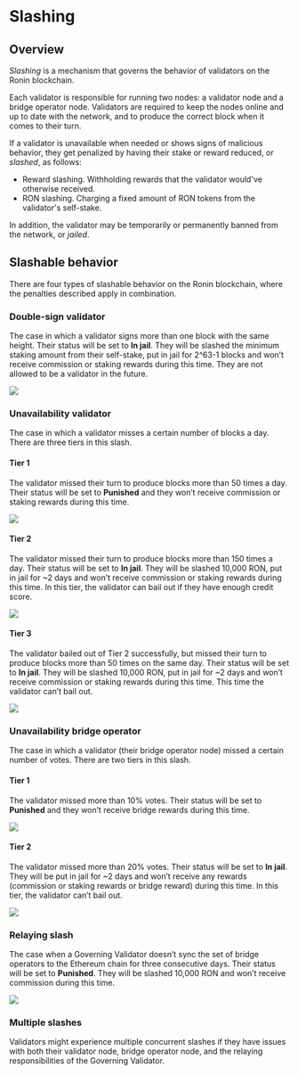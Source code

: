 
# Slashing

## Overview
_Slashing_ is a mechanism that governs the behavior of validators on the Ronin blockchain.

Each validator is responsible for running two nodes: a validator node and a bridge operator node. Validators are required to keep the nodes online and up to date with the network, and to produce the correct block when it comes to their turn.

If a validator is unavailable when needed or shows signs of malicious behavior, they get penalized by having their stake or reward reduced, or _slashed_, as follows:
* Reward slashing. Withholding rewards that the validator would've otherwise received.
* RON slashing. Charging a fixed amount of RON tokens from the validator's self-stake.

In addition, the validator may be temporarily or permanently banned from the network, or _jailed_.

## Slashable behavior

There are four types of slashable behavior on the Ronin blockchain, where the penalties described apply in combination. 

### Double-sign validator

The case in which a validator signs more than one block with the same height. Their status will be set to **In jail**. They will be slashed the minimum staking amount from their self-stake, put in jail for 2^63-1 blocks and won’t receive commission or staking rewards during this time. They are not allowed to be a validator in the future.

<img src={doubleSign} width={1224} />

### Unavailability validator

The case in which a validator misses a certain number of blocks a day. There are three tiers in this slash.

#### Tier 1

The validator missed their turn to produce blocks more than 50 times a day. Their status will be set to **Punished** and they won’t receive commission or staking rewards during this time.

<img src={valSlashTierOne} width={1224} />

#### Tier 2

The validator missed their turn to produce blocks more than 150 times a day. Their status will be set to **In jail**. They will be slashed 10,000 RON, put in jail for ~2 days and won’t receive commission or staking rewards during this time. In this tier, the validator can bail out if they have enough credit score.

<img src={valSlashTierTwo} width={1224} />

#### Tier 3

The validator bailed out of Tier 2 successfully, but missed their turn to produce blocks more than 50 times on the same day. Their status will be set to **In jail**. They will be slashed 10,000 RON, put in jail for ~2 days and won’t receive commission or staking rewards during this time. This time the validator can’t bail out.

<img src={valSlashTierThree} width={1224} />

### Unavailability bridge operator

The case in which a validator (their bridge operator node) missed a certain number of votes. There are two tiers in this slash.

#### Tier 1

The validator missed more than 10% votes. Their status will be set to **Punished** and they won’t receive bridge rewards during this time.

<img src={bridSlashTierOne} width={1224} />

#### Tier 2

The validator missed more than 20% votes. Their status will be set to **In jail**. They will be put in jail for ~2 days and won’t receive any rewards (commission or staking rewards or bridge reward) during this time. In this tier, the validator can’t bail out.

<img src={bridSlashTierTwo} width={1224} />

### Relaying slash

The case when a Governing Validator doesn’t sync the set of bridge operators to the Ethereum chain for three consecutive days. Their status will be set to **Punished**. They will be slashed 10,000 RON and won’t receive commission during this time.

<img src={relayingSlash} width={1224} />

<p> </p>

### Multiple slashes

Validators might experience multiple concurrent slashes if they have issues with both their validator node, bridge operator node, and the relaying responsibilities of the Governing Validator.
